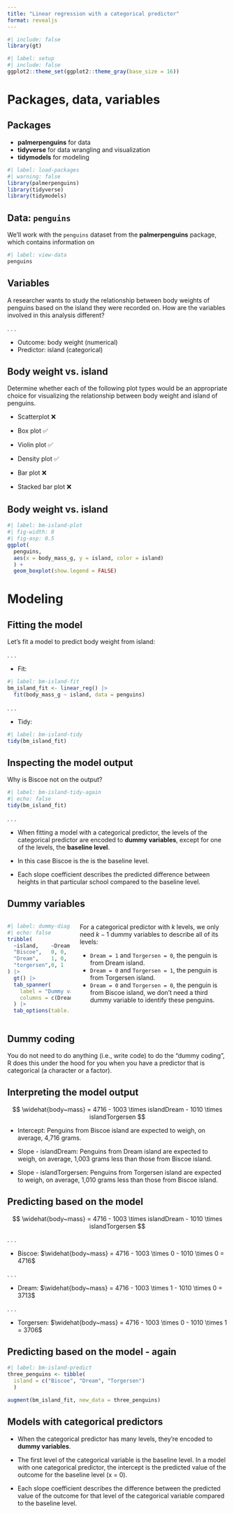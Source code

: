 ```yaml
---
title: "Linear regression with a categorical predictor"
format: revealjs
---
```


```r
#| include: false
library(gt)
```

```r
#| label: setup
#| include: false
ggplot2::theme_set(ggplot2::theme_gray(base_size = 16))
```

# Packages, data, variables

## Packages

- **palmerpenguins** for data
- **tidyverse** for data wrangling and visualization
- **tidymodels** for modeling

```r
#| label: load-packages
#| warning: false
library(palmerpenguins)
library(tidyverse)
library(tidymodels)
```

## Data: `penguins`

We'll work with the `penguins` dataset from the **palmerpenguins** package, which contains information on 

```r
#| label: view-data
penguins
```

## Variables

::: task
A researcher wants to study the relationship between body weights of penguins based on the island they were recorded on. How are the variables involved in this analysis different?
:::

. . .

- Outcome: body weight (numerical)
- Predictor: island (categorical)

## Body weight vs. island

::: task
Determine whether each of the following plot types would be an appropriate choice for visualizing the relationship between body weight and island of penguins.
:::

-   Scatterplot [❌]{.fragment}

-   Box plot [✅]{.fragment}

-   Violin plot [✅]{.fragment}

-   Density plot [✅]{.fragment}

-   Bar plot [❌]{.fragment}

-   Stacked bar plot [❌]{.fragment}

## Body weight vs. island

```r
#| label: bm-island-plot
#| fig-width: 8
#| fig-asp: 0.5
ggplot(
  penguins, 
  aes(x = body_mass_g, y = island, color = island)
  ) +
  geom_boxplot(show.legend = FALSE)
```

# Modeling

## Fitting the model

Let's fit a model to predict body weight from island:

. . .

- Fit:

```r
#| label: bm-island-fit
bm_island_fit <- linear_reg() |>
  fit(body_mass_g ~ island, data = penguins)
```

. . .

- Tidy:

```r
#| label: bm-island-tidy
tidy(bm_island_fit)
```

## Inspecting the model output

::: task
Why is Biscoe not on the output?
::: 

```r
#| label: bm-island-tidy-again
#| echo: false
tidy(bm_island_fit)
```

. . .

::: incremental
- When fitting a model with a categorical predictor, the levels of the categorical predictor are encoded to **dummy variables**, except for one of the levels, the **baseline level**.

- In this case Biscoe is the is the baseline level.

- Each slope coefficient describes the predicted difference between heights in that particular school compared to the baseline level.
:::

## Dummy variables

::: {.columns}
::: {.column width="30%"}
```r
#| label: dummy-diagram
#| echo: false
tribble(
  ~island,    ~Dream, ~Torgersen,
  "Biscoe",   0, 0,
  "Dream",    1, 0,
  "torgersen",0, 1
) |>
  gt() |>
  tab_spanner(
    label = "Dummy variable",
    columns = c(Dream, Torgersen)
  ) |>
  tab_options(table.font.size = px(24))
```
:::
::: {.column width="70%" .fragment}
For a categorical predictor with $k$ levels, we only need $k - 1$ dummy variables to describe all of its levels:

-  `Dream = 1` and `Torgersen = 0`, the penguin is from Dream island. 
-  `Dream = 0` and `Torgersen = 1`, the penguin is from Torgersen island. 
-  `Dream = 0` and `Torgersen = 0`, the penguin is from Biscoe island, we don't need a third dummy variable to identify these penguins.
:::
:::

## Dummy coding

::: callout-note
You do not need to do anything (i.e., write code) to do the "dummy coding", R does this under the hood for you when you have a predictor that is categorical (a character or a factor).
:::

## Interpreting the model output

$$
\widehat{body~mass} = 4716 - 1003 \times islandDream - 1010 \times islandTorgersen
$$

-   Intercept: [Penguins from Biscoe island are expected to weigh, on average, 4,716 grams.]{.fragment}

-   Slope - islandDream: [Penguins from Dream island are expected to weigh, on average, 1,003 grams less than those from Biscoe island.]{.fragment}

-   Slope - islandTorgersen: [Penguins from Torgersen island are expected to weigh, on average, 1,010 grams less than those from Biscoe island.]{.fragment}

## Predicting based on the model

$$
\widehat{body~mass} = 4716 - 1003 \times islandDream - 1010 \times islandTorgersen
$$

. . .

-   Biscoe: $\widehat{body~mass} = 4716 - 1003 \times 0 - 1010 \times 0 = 4716$

. . .

-   Dream: $\widehat{body~mass} = 4716 - 1003 \times 1 - 1010 \times 0 = 3713$

. . .

-   Torgersen: $\widehat{body~mass} = 4716 - 1003 \times 0 - 1010 \times 1 = 3706$

## Predicting based on the model - again

```r
#| label: bm-island-predict
three_penguins <- tibble(
  island = c("Biscoe", "Dream", "Torgersen")
  )

augment(bm_island_fit, new_data = three_penguins)
```

## Models with categorical predictors

::: incremental
-   When the categorical predictor has many levels, they're encoded to **dummy variables**.

-   The first level of the categorical variable is the baseline level. In a model with one categorical predictor, the intercept is the predicted value of the outcome for the baseline level (x = 0).

-   Each slope coefficient describes the difference between the predicted value of the outcome for that level of the categorical variable compared to the baseline level.
:::
